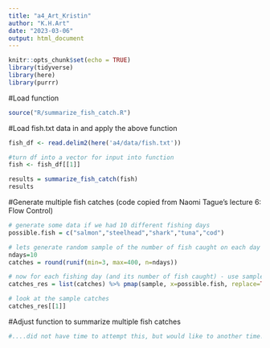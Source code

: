 ```yaml
---
title: "a4_Art_Kristin"
author: "K.H.Art"
date: "2023-03-06"
output: html_document
---
```


```r
knitr::opts_chunk$set(echo = TRUE)
library(tidyverse)
library(here)
library(purrr)
```

#Load function 
```r
source("R/summarize_fish_catch.R")
```

#Load fish.txt data in and apply the above function
```r
fish_df <- read.delim2(here('a4/data/fish.txt'))

#turn df into a vector for input into function
fish <- fish_df[[1]]

results = summarize_fish_catch(fish)
results

```

#Generate multiple fish catches (code copied from Naomi Tague's lecture 6: Flow Control)
```r
# generate some data if we had 10 different fishing days
possible.fish = c("salmon","steelhead","shark","tuna","cod")

# lets generate random sample of the number of fish caught on each day
ndays=10
catches = round(runif(min=3, max=400, n=ndays))

# now for each fishing day (and its number of fish caught) - use sample to genreate the fish
catches_res = list(catches) %>% pmap(sample, x=possible.fish, replace=TRUE)

# look at the sample catches
catches_res[[1]]
```

#Adjust function to summarize multiple fish catches
```r
#....did not have time to attempt this, but would like to another time!
```

